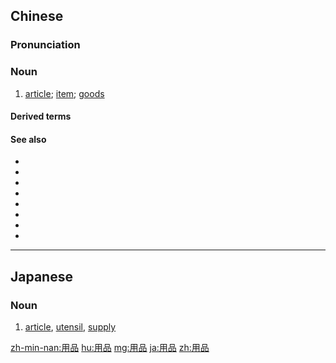 ==Chinese==
{{zh-forms}}

===Pronunciation===
{{zh-pron
|m=yòngpǐn
|c=jung6 ban2
|mn=qz,tw,xm,zz:iōng-phín/qz,xm:ēng-phín
|w=3hhion phin
|cat=n
}}

===Noun===
{{zh-noun}}

# [[article]]; [[item]]; [[goods]]
#: {{zh-x|成人 用品|adult '''goods'''}}

====Derived terms====
{{zh-der|床上用品|生活用品|日常用品}}

====See also====
* {{zh-l|產品}}
* {{zh-l|次品}}
* {{zh-l|貨物}}
* {{zh-l|商品}}
* {{zh-l|食品}}
* {{zh-l|物品}}
* {{zh-l|製品}}
* {{zh-l|作品}}

{{zh-cat|Intermediate}}

----

==Japanese==
{{ja-kanjitab|よう|ひん|yomi=on}}

===Noun===
{{ja-noun|ようひん}}

# [[article]], [[utensil]], [[supply]]

[[zh-min-nan:用品]]
[[hu:用品]]
[[mg:用品]]
[[ja:用品]]
[[zh:用品]]